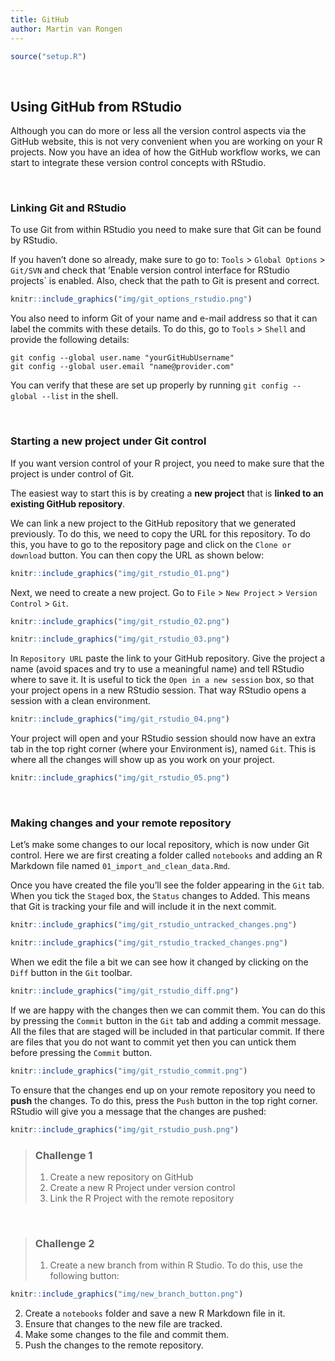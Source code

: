 ```yaml
---
title: GitHub
author: Martin van Rongen
---
```


```r
source("setup.R")
```

\

## Using GitHub from RStudio

Although you can do more or less all the version control aspects via the GitHub website, this is not very convenient when you are working on your R projects. Now you have an idea of how the GitHub workflow works, we can start to integrate these version control concepts with RStudio.

\

### Linking Git and RStudio

To use Git from within RStudio you need to make sure that Git can be found by RStudio.

If you haven't done so already, make sure to go to: `Tools` > `Global Options` > `Git/SVN` and check that 'Enable version control interface for RStudio projects` is enabled. Also, check that the path to Git is present and correct.

```r
knitr::include_graphics("img/git_options_rstudio.png")
```

You also need to inform Git of your name and e-mail address so that it can label the commits with these details. To do this, go to `Tools` > `Shell` and provide the following details:

```
git config --global user.name "yourGitHubUsername"
git config --global user.email "name@provider.com"
```

You can verify that these are set up properly by running `git config --global --list` in the shell.

\

### Starting a new project under Git control

If you want version control of your R project, you need to make sure that the project is under control of Git.

The easiest way to start this is by creating a **new project** that is **linked to an existing GitHub repository**.

We can link a new project to the GitHub repository that we generated previously. To do this, we need to copy the URL for this repository. To do this, you have to go to the repository page and click on the `Clone or download` button. You can then copy the URL as shown below:

```r
knitr::include_graphics("img/git_rstudio_01.png")
```

Next, we need to create a new project. Go to `File` > `New Project` > `Version Control` > `Git`.

```r
knitr::include_graphics("img/git_rstudio_02.png")
```

```r
knitr::include_graphics("img/git_rstudio_03.png")
```

In `Repository URL` paste the link to your GitHub repository.
Give the project a name (avoid spaces and try to use a meaningful name) and tell RStudio where to save it.
It is useful to tick the `Open in a new session` box, so that your project opens in a new RStudio session. That way RStudio opens a session with a clean environment.

```r
knitr::include_graphics("img/git_rstudio_04.png")
```

Your project will open and your RStudio session should now have an extra tab in the top right corner (where your Environment is), named `Git`. This is where all the changes will show up as you work on your project.

```r
knitr::include_graphics("img/git_rstudio_05.png")
```

\

### Making changes and your remote repository

Let's make some changes to our local repository, which is now under Git control. Here we are first creating a folder called `notebooks` and adding an R Markdown file named `01_import_and_clean_data.Rmd`.

Once you have created the file you'll see the folder appearing in the `Git` tab. When you tick the `Staged` box, the  `Status` changes to Added. This means that Git is tracking your file and will include it in the next commit.

```r
knitr::include_graphics("img/git_rstudio_untracked_changes.png")
```

```r
knitr::include_graphics("img/git_rstudio_tracked_changes.png")
```

When we edit the file a bit we can see how it changed by clicking on the `Diff` button in the `Git` toolbar.

```r
knitr::include_graphics("img/git_rstudio_diff.png")
```

If we are happy with the changes then we can commit them. You can do this by pressing the `Commit` button in the `Git` tab and adding a commit message. All the files that are staged will be included in that particular commit. If there are files that you do not want to commit yet then you can untick them before pressing the `Commit` button.

```r
knitr::include_graphics("img/git_rstudio_commit.png")
```

To ensure that the changes end up on your remote repository you need to **push** the changes. To do this, press the `Push` button in the top right corner. RStudio will give you a message that the changes are pushed:

```r
knitr::include_graphics("img/git_rstudio_push.png")
```

> ### Challenge 1
>
1. Create a new repository on GitHub
2. Create a new R Project under version control
3. Link the R Project with the remote repository
>

\

> ### Challenge 2
>
1. Create a new branch from within R Studio. To do this, use the following button:
```r
knitr::include_graphics("img/new_branch_button.png")
```
2. Create a `notebooks` folder and save a new R Markdown file in it.
3. Ensure that changes to the new file are tracked.
4. Make some changes to the file and commit them.
5. Push the changes to the remote repository.
